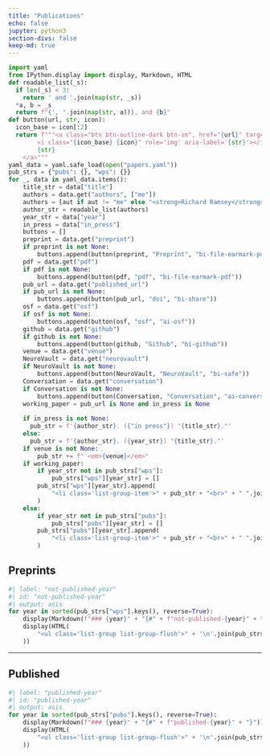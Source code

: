 ```yaml
---
title: "Publications"
echo: false
jupyter: python3
section-divs: false
keep-md: true
---
```


```python
import yaml
from IPython.display import display, Markdown, HTML
def readable_list(_s):
  if len(_s) < 3:
    return ' and '.join(map(str, _s))
  *a, b = _s
  return f"{', '.join(map(str, a))}, and {b}"
def button(url, str, icon):
  icon_base = icon[:2]
  return f"""<a class="btn btn-outline-dark btn-sm", href="{url}" target="_blank" rel="noopener noreferrer">
        <i class="{icon_base} {icon}" role='img' aria-label='{str}'></i>
        {str}
    </a>"""
yaml_data = yaml.safe_load(open("papers.yaml"))
pub_strs = {"pubs": {}, "wps": {}}
for _, data in yaml_data.items():
    title_str = data["title"]
    authors = data.get("authors", ["me"])
    authors = [aut if aut != "me" else "<strong>Richard Ramsey</strong>" for aut in authors]
    author_str = readable_list(authors)
    year_str = data["year"]
    in_press = data["in_press"]
    buttons = []
    preprint = data.get("preprint")
    if preprint is not None:
        buttons.append(button(preprint, "Preprint", "bi-file-earmark-pdf"))
    pdf = data.get("pdf")
    if pdf is not None:
        buttons.append(button(pdf, "pdf", "bi-file-earmark-pdf"))
    pub_url = data.get("published_url")
    if pub_url is not None:
        buttons.append(button(pub_url, "doi", "bi-share"))
    osf = data.get("osf")
    if osf is not None:
        buttons.append(button(osf, "osf", "ai-osf"))
    github = data.get("github")
    if github is not None:
        buttons.append(button(github, "Github", "bi-github"))
    venue = data.get("venue")
    NeuroVault = data.get("neurovault")
    if NeuroVault is not None:
        buttons.append(button(NeuroVault, "NeuroVault", "bi-safe"))
    Conversation = data.get("conversation")
    if Conversation is not None:
        buttons.append(button(Conversation, "Conversation", "ai-conversation"))
    working_paper = pub_url is None and in_press is None
    
    if in_press is not None:
      pub_str = f'{author_str}. ({"in press"}) "{title_str}."'
    else:
      pub_str = f'{author_str}. ({year_str}) "{title_str}."'
    if venue is not None:
        pub_str += f" <em>{venue}</em>"
    if working_paper:
        if year_str not in pub_strs["wps"]:
            pub_strs["wps"][year_str] = []
        pub_strs["wps"][year_str].append(
            "<li class='list-group-item'>" + pub_str + "<br>" + " ".join(buttons) + "</li>"
        )
    else:
        if year_str not in pub_strs["pubs"]:
            pub_strs["pubs"][year_str] = []
        pub_strs["pubs"][year_str].append(
            "<li class='list-group-item'>" + pub_str + "<br>" + " ".join(buttons) + "</li>"
        )
```

## Preprints

```python
#| label: "not-published-year"
#| id: "not-published-year"
#| output: asis
for year in sorted(pub_strs["wps"].keys(), reverse=True):
    display(Markdown(f"### {year}" + "{#" + f"not-published-{year}" + "}"))
    display(HTML(
        "<ul class='list-group list-group-flush'>" + '\n'.join(pub_strs["wps"][year]) + "</ul>"
    ))
```

------------------------------------------------------------------------

## Published

```python
#| label: "published-year"
#| id: "published-year"
#| output: asis
for year in sorted(pub_strs["pubs"].keys(), reverse=True):
    display(Markdown(f"### {year}" + "{#" + f"published-{year}" + "}"))
    display(HTML(
        "<ul class='list-group list-group-flush'>" + '\n'.join(pub_strs["pubs"][year]) + "</ul>"
    ))
```
